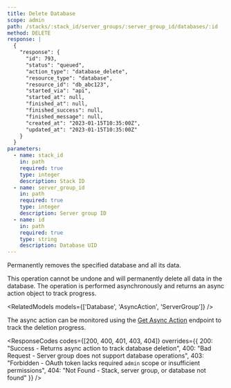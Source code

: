 ```yaml
---
title: Delete Database  
scope: admin
path: /stacks/:stack_id/server_groups/:server_group_id/databases/:id
method: DELETE
response: |
  {
    "response": {
      "id": 793,
      "status": "queued",
      "action_type": "database_delete",
      "resource_type": "database",
      "resource_id": "db_abc123",
      "started_via": "api",
      "started_at": null,
      "finished_at": null,
      "finished_success": null,
      "finished_message": null,
      "created_at": "2023-01-15T10:35:00Z",
      "updated_at": "2023-01-15T10:35:00Z"
    }
  }
parameters:
  - name: stack_id
    in: path
    required: true
    type: integer
    description: Stack ID
  - name: server_group_id  
    in: path
    required: true
    type: integer
    description: Server group ID
  - name: id
    in: path
    required: true
    type: string
    description: Database UID
---
```


Permanently removes the specified database and all its data. 

<Callout type="warning" title="Data Loss Warning">
This operation cannot be undone and will permanently delete all data in the database. The operation is performed asynchronously and returns an async action object to track progress.
</Callout>

<RelatedModels models={['Database', 'AsyncAction', 'ServerGroup']} />

The async action can be monitored using the [Get Async Action](/v3/endpoints/async-actions/show) endpoint to track the deletion progress.

<ResponseCodes 
  codes={[200, 400, 401, 403, 404]}
  overrides={{
    200: "Success - Returns async action to track database deletion",
    400: "Bad Request - Server group does not support database operations",
    403: "Forbidden - OAuth token lacks required `admin` scope or insufficient permissions", 
    404: "Not Found - Stack, server group, or database not found"
  }}
/>